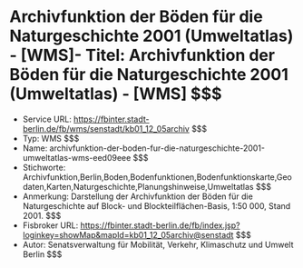 # Archivfunktion der Böden für die Naturgeschichte 2001 (Umweltatlas) - [WMS]- Titel: Archivfunktion der Böden für die Naturgeschichte 2001 (Umweltatlas) - [WMS] $$$
- Service URL: https://fbinter.stadt-berlin.de/fb/wms/senstadt/kb01_12_05archiv $$$
- Typ: WMS $$$
- Name: archivfunktion-der-boden-fur-die-naturgeschichte-2001-umweltatlas-wms-eed09eee $$$
- Stichworte: Archivfunktion,Berlin,Boden,Bodenfunktionen,Bodenfunktionskarte,Geodaten,Karten,Naturgeschichte,Planungshinweise,Umweltatlas $$$
- Anmerkung: Darstellung der Archivfunktion der Böden für die Naturgeschichte auf Block- und Blockteilflächen-Basis, 1:50 000, Stand 2001. $$$
- Fisbroker URL: https://fbinter.stadt-berlin.de/fb/index.jsp?loginkey=showMap&mapId=kb01_12_05archiv@senstadt $$$
- Autor: Senatsverwaltung für Mobilität, Verkehr, Klimaschutz und Umwelt Berlin $$$

